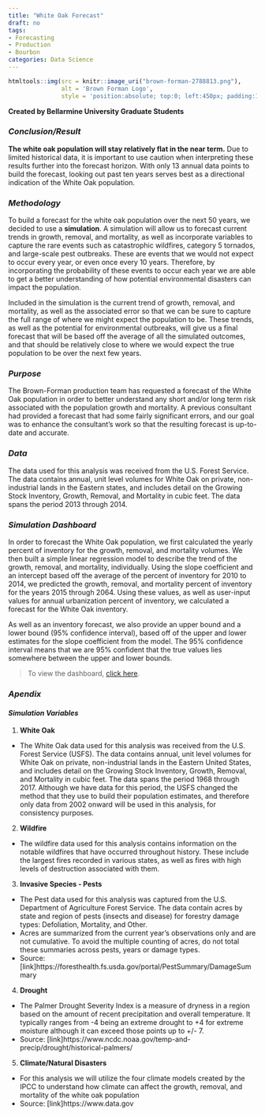 ---
title: "White Oak Forecast"
draft: no
tags:
- Forecasting
- Production
- Bourbon
categories: Data Science
---

```{r, echo=FALSE}
htmltools::img(src = knitr::image_uri("brown-forman-2788813.png"), 
               alt = 'Brown Forman Logo', 
               style = 'position:absolute; top:0; left:450px; padding:10px;')
```


**Created by Bellarmine University Graduate Students**


### *Conclusion/Result*

**The white oak population will stay relatively flat in the near term.** Due to limited historical data, it is important to use caution when interpreting these results further into the forecast horizon. With only 13 annual data points to build the forecast, looking out past ten years serves best as a directional indication of the White Oak population.

### *Methodology*

To build a forecast for the white oak population over the next 50 years, we decided to use a **simulation**. A simulation will allow us to forecast current trends in growth, removal, and mortality, as well as incorporate variables to capture the rare events such as catastrophic wildfires, category 5 tornados, and large-scale pest outbreaks. These are events that we would not expect to occur every year, or even once every 10 years. Therefore, by incorporating the probability of these events to occur each year we are able to get a better understanding of how potential environmental disasters can impact the population.

Included in the simulation is the current trend of growth, removal, and mortality, as well as the associated error so that we can be sure to capture the full range of where we might expect the population to be. These trends, as well as the potential for environmental outbreaks, will give us a final forecast that will be based off the average of all the simulated outcomes, and that should be relatively close to where we would expect the true population to be over the next few years.

### *Purpose*

The Brown-Forman production team has requested a forecast of the White Oak population in order to better understand any short and/or long term risk associated with the population growth and mortality. A previous consultant had provided a forecast that had some fairly significant errors, and our goal was to enhance the consultant's work so that the resulting forecast is up-to-date and accurate.

### *Data*

The data used for this analysis was received from the U.S. Forest Service. The data contains annual, unit level volumes for White Oak on private, non-industrial lands in the Eastern states, and includes detail on the Growing Stock Inventory, Growth, Removal, and Mortality in cubic feet. The data spans the period 2013 through 2014.

### *Simulation Dashboard*

In order to forecast the White Oak population, we first calculated the yearly percent of inventory for the growth, removal, and mortality volumes. We then built a simple linear regression model to describe the trend of the growth, removal, and mortality, individually. Using the slope coefficient and an intercept based off the average of the percent of inventory for 2010 to 2014, we predicted the growth, removal, and mortality percent of inventory for the years 2015 through 2064. Using these values, as well as user-input values for annual urbanization percent of inventory, we calculated a forecast for the White Oak inventory.

As well as an inventory forecast, we also provide an upper bound and a lower bound (95% confidence interval), based off of the upper and lower estimates for the slope coefficient from the model. The 95% confidence interval means that we are 95% confident that the true values lies somewhere between the upper and lower bounds.

> To view the dashboard, <a href="http://arsconp.b-f.net:3939/white-oak-forecast/" target="_blank">click here</a>. 

### *Apendix*
#### *Simulation Variables*

1. **White Oak**
+ The White Oak data used for this analysis was received from the U.S. Forest Service (USFS). The data contains annual, unit level volumes for White Oak on private, non-industrial lands in the Eastern United States, and includes detail on the Growing Stock Inventory, Growth, Removal, and Mortality in cubic feet. The data spans the period 1968 through 2017. Although we have data for this period, the USFS changed the method that they use to build their population estimates, and therefore only data from 2002 onward will be used in this analysis, for consistency purposes.
2. **Wildfire**
+ The wildfire data used for this analysis contains information on the notable wildfires that have occurred throughout history. These include the largest fires recorded in various states, as well as fires with high levels of destruction associated with them.
3. **Invasive Species - Pests**
+ The Pest data used for this analysis was captured from the U.S. Department of Agriculture Forest Service. The data contain acres by state and region of pests (insects and disease) for forestry damage types: Defoliation, Mortality, and Other.
+ Acres are summarized from the current year’s observations only and are not cumulative. To avoid the multiple counting of acres, do not total these summaries across pests, years or damage types.
+ Source: [link]https://foresthealth.fs.usda.gov/portal/PestSummary/DamageSummary
4. **Drought**
+ The Palmer Drought Severity Index is a measure of dryness in a region based on the amount of recent precipitation and overall temperature. It typically ranges from -4 being an extreme drought to +4 for extreme moisture although it can exceed those points up to +/- 7.
+ Source: [link]https://www.ncdc.noaa.gov/temp-and-precip/drought/historical-palmers/
5. **Climate/Natural Disasters**
+ For this analysis we will utilize the four climate models created by the IPCC to understand how climate can affect the growth, removal, and mortality of the white oak population
+ Source: [link]https://www.data.gov
 
